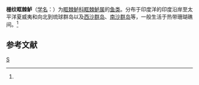 {{Speciesbox 
| taxon = Scolopsis cancellatus
| authority = Cuvier et Valenciennes, 1830<ref name='id7522'>{{cite web| url =http://www.bioinfo.cn/db05/BjdwSpecies.php?action=view&id=7522| title =栅纹眶棘鲈| work =《中国动物物种编目数据库》| publisher =中国科学院微生物研究所| author =中国科学院动物研究所| accessdate =2009-04-16| deadurl =yes| archiveurl =https://web.archive.org/web/20160305014120/http://www.bioinfo.cn/db05/BjdwSpecies.php?action=view&id=7522| archivedate =2016-03-05}}</ref>
}}

'''栅纹眶棘鲈'''（[[学名|学名]]：{{lang|la|''Scolopsis cancellatus''}}）为[[眶棘鲈科|眶棘鲈科]][[眶棘鲈属|眶棘鲈属]]的[[鱼类|鱼类]]。分布于印度洋的印度沿岸至太平洋夏威夷和向北到琉球群岛以及[[西沙群岛|西沙群岛]]、[[南沙群岛|南沙群岛]]等，一般生活于热带珊瑚礁间。<ref name='id7522'/>

== 参考文献 ==
{{reflist}}
{{Taxonbar|from=Q11110317}}

[[Category:眶棘鲈属|S]]